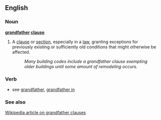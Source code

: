 ==English==
===Noun===
'''[[grandfather]] [[clause]]'''
#A [[clause]] or [[section]], especially in a [[law]], granting exceptions for previously existing or sufficiently old conditions that might otherwise be affected.
#:''Many building codes include a grandfather clause exempting older buildings until some  amount of remodeling occurs.''
===Verb===
* see [[grandfather]], [[grandfather in]]
===See also===
[[w:grandfather_clause|Wikipedia article on grandfather clauses]]